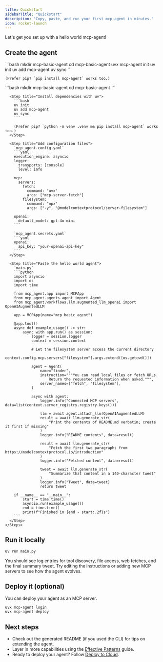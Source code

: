 ```yaml
---
title: Quickstart
sidebarTitle: "Quickstart"
description: "Copy, paste, and run your first mcp-agent in minutes."
icon: rocket-launch
---
```


Let's get you set up with a hello world mcp-agent!

## Create the agent

<Tabs>
  <Tab title="Use CLI (Recommended)">
    ```bash
    mkdir mcp-basic-agent
    cd mcp-basic-agent
    uvx mcp-agent init
    uv init
    uv add mcp-agent
    uv sync
    ```

    (Prefer pip? `pip install mcp-agent` works too.)
  </Tab>
  <Tab title="Do it manually">
    <Steps>
      <Step title="Create a folder">
        ```bash
        mkdir mcp-basic-agent
        cd mcp-basic-agent
        ```
      </Step>

      <Step title="Install dependencies with uv">
        ```bash
        uv init
        uv add mcp-agent
        uv sync
        ```

        (Prefer pip? `python -m venv .venv && pip install mcp-agent` works too.)
      </Step>

      <Step title="Add configuration files">
        `mcp_agent.config.yaml`
        ```yaml
        execution_engine: asyncio
        logger:
          transports: [console]
          level: info

        mcp:
          servers:
            fetch:
              command: "uvx"
              args: ["mcp-server-fetch"]
            filesystem:
              command: "npx"
              args: ["-y", "@modelcontextprotocol/server-filesystem"]

        openai:
          default_model: gpt-4o-mini
        ```

        `mcp_agent.secrets.yaml`
        ```yaml
        openai:
          api_key: "your-openai-api-key"
        ```
      </Step>

      <Step title="Paste the hello world agent">
        `main.py`
        ```python
        import asyncio
        import os
        import time

        from mcp_agent.app import MCPApp
        from mcp_agent.agents.agent import Agent
        from mcp_agent.workflows.llm.augmented_llm_openai import OpenAIAugmentedLLM

        app = MCPApp(name="mcp_basic_agent")

        @app.tool()
        async def example_usage() -> str:
            async with app.run() as session:
                logger = session.logger
                context = session.context

                # Let the filesystem server access the current directory
                context.config.mcp.servers["filesystem"].args.extend([os.getcwd()])

                agent = Agent(
                    name="finder",
                    instruction="""You can read local files or fetch URLs.
                        Return the requested information when asked.""",
                    server_names=["fetch", "filesystem"],
                )

                async with agent:
                    logger.info("Connected MCP servers", data=list(context.server_registry.registry.keys()))

                    llm = await agent.attach_llm(OpenAIAugmentedLLM)
                    result = await llm.generate_str(
                        "Print the contents of README.md verbatim; create it first if missing"
                    )
                    logger.info("README contents", data=result)

                    result = await llm.generate_str(
                        "Fetch the first two paragraphs from https://modelcontextprotocol.io/introduction"
                    )
                    logger.info("Fetched content", data=result)

                    tweet = await llm.generate_str(
                        "Summarize that content in a 140-character tweet"
                    )
                    logger.info("Tweet", data=tweet)
                    return tweet

        if __name__ == "__main__":
            start = time.time()
            asyncio.run(example_usage())
            end = time.time()
            print(f"Finished in {end - start:.2f}s")
        ```
      </Step>
    </Steps>
  </Tab>
</Tabs>

## Run it locally

```bash
uv run main.py
```

You should see log entries for tool discovery, file access, web fetches, and the final summary tweet. Try editing the instructions or adding new MCP servers to see how the agent evolves.

## Deploy it (optional)

You can deploy your agent as an MCP server.

```bash
uvx mcp-agent login
uvx mcp-agent deploy
```

## Next steps

- Check out the generated README (if you used the CLI) for tips on extending the agent.
- Layer in more capabilities using the [Effective Patterns](/mcp-agent-sdk/effective-patterns/overview) guide.
- Ready to deploy your agent? Follow [Deploy to Cloud](/get-started/deploy-to-cloud).
